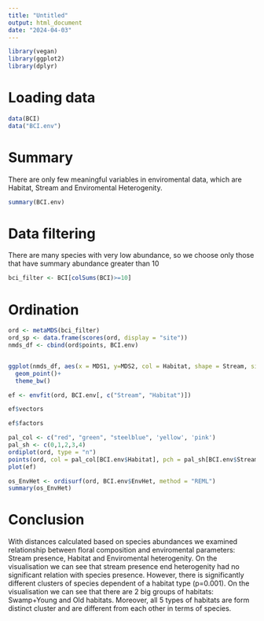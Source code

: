 ```yaml
---
title: "Untitled"
output: html_document
date: "2024-04-03"
---
```

```r
library(vegan)
library(ggplot2)
library(dplyr)
```

# Loading data
```r
data(BCI)
data("BCI.env")
```

# Summary

There are only few meaningful variables in enviromental data, which are Habitat, Stream and Enviromental Heterogenity.

```r
summary(BCI.env)
```
# Data filtering

There are many species with very low abundance, so we choose only those that have summary abundance greater than 10

```r
bci_filter <- BCI[colSums(BCI)>=10]
```

# Ordination
```r

ord <- metaMDS(bci_filter)
ord_sp <- data.frame(scores(ord, display = "site"))
nmds_df <- cbind(ord$points, BCI.env)


ggplot(nmds_df, aes(x = MDS1, y=MDS2, col = Habitat, shape = Stream, size=EnvHet))+
  geom_point()+
  theme_bw()
```

```r
ef <- envfit(ord, BCI.env[, c("Stream", "Habitat")])

ef$vectors

ef$factors

```
```r
pal_col <- c("red", "green", "steelblue", 'yellow', 'pink')
pal_sh <- c(0,1,2,3,4)
ordiplot(ord, type = "n")
points(ord, col = pal_col[BCI.env$Habitat], pch = pal_sh[BCI.env$Stream])
plot(ef)
```

```r
os_EnvHet <- ordisurf(ord, BCI.env$EnvHet, method = "REML")
summary(os_EnvHet)
```

# Conclusion

With distances calculated based on species abundances we examined relationship between floral composition and enviromental parameters: Stream presence, Habitat and Enviromental heterogenity. On the visualisation we can see that stream presence end heterogenity had no significant relation with species presence. However, there is significantly different clusters of species dependent of a habitat type (p=0.001). On the visualisation we can see that there are 2 big groups of habitats: Swamp+Young and Old habitats. Moreover, all 5 types of habitats are form distinct cluster and are different from each other in terms of species. 

